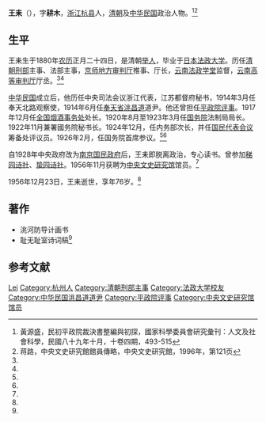 '''王耒'''（{{bd|1880年||1956年|12月23日}}），字'''耕木'''，[[浙江|浙江]][[杭县|杭县]]人，[[清朝|清朝]]及[[中华民国|中华民国]]政治人物。<ref name=hys>黃源盛，民初平政院裁決書整編與初探，國家科學委員會研究彙刊：人文及社會科學，民國八十九年十月，十卷四期，493-515</ref><ref name=jiang>蒋路，中央文史研究館館員傳略，中央文史研究館，1996年，第121页</ref>

== 生平 ==
王耒生于1880年[[农历|农历]]正月二十四日，是清朝[[举人|举人]]，毕业于[[日本|日本]][[法政大学|法政大学]]。历任[[清朝|清朝]][[刑部|刑部]]主事、法部主事，[[京师地方审判厅|京师地方审判厅]]推事、厅长，[[云南法政学堂|云南法政学堂]]监督，[[云南高等审判厅|云南高等审判厅]]厅丞。<ref name=hys/><ref name=jiang/>

[[中华民国|中华民国]]成立后，他历任中央司法会议浙江代表，江苏都督府秘书，1914年3月任奉天北路观察使，1914年6月任[[奉天省|奉天省]][[洮昌道|洮昌道]]道尹。他还曾担任[[平政院评事|平政院评事]]。1917年12月任[[全国烟酒事务处|全国烟酒事务处]]处长。1920年8月至1923年3月任[[中华民国国务院|国务院]]法制局局长。1922年11月兼署國务院秘书长。1924年12月，任内务部次长，并任[[国民代表会议|国民代表会议]]筹备处评议员。1926年2月，任国务院首席参议。<ref name=hys/><ref name=jiang/>

自1928年中央政府改为[[南京国民政府|南京国民政府]]后，王耒即脱离政治，专心读书。曾参加[[稊园诗社|稊园诗社]]、[[蛰园诗社|蛰园诗社]]。1956年11月获聘为[[中央文史研究馆|中央文史研究馆]]馆员。<ref name=jiang/>

1956年12月23日，王耒逝世，享年76岁。<ref name=jiang/>

== 著作 ==
* 洮河防导计画书
* 耻无耻室诗词稿<ref name=jiang/>

== 参考文献 ==
{{reflist}}

{{中央文史研究馆馆员}}

{{Authority control}}
{{DEFAULTSORT:Wang王}}
[[Category:王姓|Lei]]
[[Category:杭州人|Category:杭州人]]
[[Category:清朝刑部主事|Category:清朝刑部主事]]
[[Category:法政大学校友|Category:法政大学校友]]
[[Category:中华民国洮昌道道尹|Category:中华民国洮昌道道尹]]
[[Category:平政院评事|Category:平政院评事]]
[[Category:中央文史研究馆馆员|Category:中央文史研究馆馆员]]